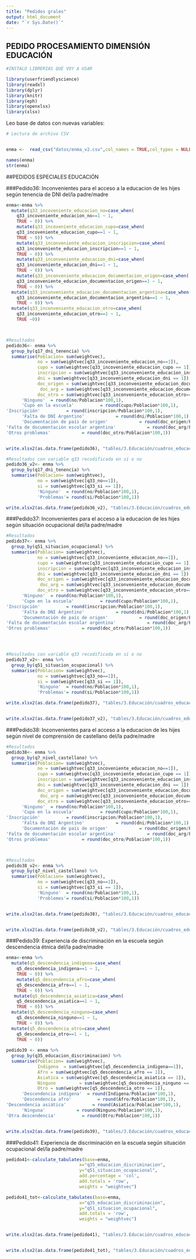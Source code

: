 ---
title: "Pedidos grales"
output: html_document
date: "`r Sys.Date()`"
---


## PEDIDO PROCESAMIENTO DIMENSIÓN EDUCACIÓN


```{r setup, message=FALSE, warning=FALSE}

#INSTALO LIBRERIAS QUE VOY A USAR

library(userfriendlyscience)
library(readxl)
library(dplyr)
library(knitr)
library(eph)
library(openxlsx)
library(xlsx)


```


Leo base de datos con nuevas variables:


```{r carga_datos, echo=TRUE, message=FALSE, warning=FALSE}

# Lectura de archivo CSV


enma <-  read_csv("datos/enma_v2.csv",col_names = TRUE,col_types = NULL)


```

```{r exploración, include=FALSE, echo=FALSE}
names(enma)
str(enma)

```

##PEDIDOS ESPECIALES EDUCACIÓN

###Pedido36: Inconvenientes para el acceso a la educacion de les hijes según tenencia de DNI del/la padre/madre


```{r q36, warning=FALSE, message=FALSE}

enma<-enma %>% 
  mutate(q33_incoveniente_educacion_no=case_when(
    q33_incoveniente_educacion_no==1 ~ 1,
    TRUE ~ 0)) %>% 
    mutate(q33_incoveniente_educacion_cupo=case_when(
    q33_incoveniente_educacion_cupo==1 ~ 1,
    TRUE ~ 0)) %>% 
    mutate(q33_inconveniente_educacion_inscripcion=case_when(
    q33_inconveniente_educacion_inscripcion==1 ~ 1,
    TRUE ~ 0)) %>% 
    mutate(q33_inconveniente_educacion_dni=case_when(
    q33_inconveniente_educacion_dni==1 ~ 1,
    TRUE ~ 0)) %>%
    mutate(q33_inconveniente_educacion_documentacion_origen=case_when(
    q33_inconveniente_educacion_documentacion_origen==1 ~ 1,
    TRUE ~ 0)) %>% 
  mutate(q33_inconveniente_educacion_documentacion_argentina=case_when(
    q33_inconveniente_educacion_documentacion_argentina==1 ~ 1,
    TRUE ~ 0)) %>%
  mutate(q33_inconveniente_educacion_otro=case_when(
    q33_inconveniente_educacion_otro==1 ~ 1,
    TRUE ~0))



#Resultados
pedido36<- enma %>% 
  group_by(q17_dni_tenencia) %>% 
  summarise(Poblacion= sum(weightvec),
            no = sum(weightvec[q33_incoveniente_educacion_no==1]),
            cupo = sum(weightvec[q33_incoveniente_educacion_cupo == 1]),
            inscripcion = sum(weightvec[q33_inconveniente_educacion_inscripcion == 1]),
            dni = sum(weightvec[q33_inconveniente_educacion_dni == 1]),
            doc_origen = sum(weightvec[q33_inconveniente_educacion_documentacion_origen== 1]),
             doc_arg = sum(weightvec[q33_inconveniente_educacion_documentacion_argentina== 1]),
            doc_otro = sum(weightvec[q33_inconveniente_educacion_otro== 1]),
      'Ninguno'  = round(no/Poblacion*100,1),
      'Cupo en la escuela'          = round(cupo/Poblacion*100,1),
'Inscripción'          = round(inscripcion/Poblacion*100,1),
      'Falta de DNI Argentino'            = round(dni/Poblacion*100,1),
      'Documentación de país de origen'            = round(doc_origen/Poblacion*100,1),
'Falta de documentación escolar argentina'            = round(doc_arg/Poblacion*100,1),
'Otros problemas'            = round(doc_otro/Poblacion*100,1))


write.xlsx2(as.data.frame(pedido36), "tables/3.Educación/cuadros_educacion.xlsx", row.names = FALSE, sheetName ="pedido36",append = TRUE)

```


```{r p36, message=FALSE, warning=FALSE}


#Resultados con variable q33 recodificada en sí o no
pedido36_v2<- enma %>% 
  group_by(q17_dni_tenencia) %>% 
  summarise(Poblacion= sum(weightvec),
            no = sum(weightvec[q33_no==1]),
            si = sum(weightvec[q33_si == 1]),
            'Ninguno'  = round(no/Poblacion*100,1),
            'Problemas'= round(si/Poblacion*100,1))

write.xlsx2(as.data.frame(pedido36_v2), "tables/3.Educación/cuadros_educacion.xlsx", row.names = FALSE, sheetName ="pedido36_v2",append = TRUE)

```



###Pedido37: Inconvenientes para el acceso a la educacion de les hijes según situación ocupacional del/la padre/madre


```{r p37, message=FALSE, warning=FALSE}

#Resultados
pedido37<- enma %>% 
  group_by(q51_situacion_ocupacional) %>% 
  summarise(Poblacion= sum(weightvec),
            no = sum(weightvec[q33_incoveniente_educacion_no==1]),
            cupo = sum(weightvec[q33_incoveniente_educacion_cupo == 1]),
            inscripcion = sum(weightvec[q33_inconveniente_educacion_inscripcion == 1]),
            dni = sum(weightvec[q33_inconveniente_educacion_dni == 1]),
            doc_origen = sum(weightvec[q33_inconveniente_educacion_documentacion_origen== 1]),
             doc_arg = sum(weightvec[q33_inconveniente_educacion_documentacion_argentina== 1]),
            doc_otro = sum(weightvec[q33_inconveniente_educacion_otro== 1]),
      'Ninguno'  = round(no/Poblacion*100,1),
      'Cupo en la escuela'          = round(cupo/Poblacion*100,1),
'Inscripción'          = round(inscripcion/Poblacion*100,1),
      'Falta de DNI Argentino'            = round(dni/Poblacion*100,1),
      'Documentación de país de origen'            = round(doc_origen/Poblacion*100,1),
'Falta de documentación escolar argentina'            = round(doc_arg/Poblacion*100,1),
'Otros problemas'            = round(doc_otro/Poblacion*100,1))




#Resultados con variable q33 recodificada en sí o no
pedido37_v2<- enma %>% 
  group_by(q51_situacion_ocupacional) %>% 
  summarise(Poblacion= sum(weightvec),
            no = sum(weightvec[q33_no==1]),
            si = sum(weightvec[q33_si == 1]),
            'Ninguno'  = round(no/Poblacion*100,1),
            'Problemas'= round(si/Poblacion*100,1))

write.xlsx2(as.data.frame(pedido37), "tables/3.Educación/cuadros_educacion.xlsx", row.names = FALSE, sheetName ="pedido37",append = TRUE)


write.xlsx2(as.data.frame(pedido37_v2), "tables/3.Educación/cuadros_educacion.xlsx", row.names = FALSE, sheetName ="pedido37_v2",append = TRUE)


```


###Pedido38: Inconvenientes para el acceso a la educacion de les hijes según nivel de comprensión de castellano del/la padre/madre

```{r p38, message=FALSE, warning=FALSE}

#Resultados
pedido38<- enma %>% 
  group_by(q7_nivel_castellano) %>% 
  summarise(Poblacion= sum(weightvec),
            no = sum(weightvec[q33_incoveniente_educacion_no==1]),
            cupo = sum(weightvec[q33_incoveniente_educacion_cupo == 1]),
            inscripcion = sum(weightvec[q33_inconveniente_educacion_inscripcion == 1]),
            dni = sum(weightvec[q33_inconveniente_educacion_dni == 1]),
            doc_origen = sum(weightvec[q33_inconveniente_educacion_documentacion_origen== 1]),
             doc_arg = sum(weightvec[q33_inconveniente_educacion_documentacion_argentina== 1]),
            doc_otro = sum(weightvec[q33_inconveniente_educacion_otro== 1]),
      'Ninguno'  = round(no/Poblacion*100,1),
      'Cupo en la escuela'          = round(cupo/Poblacion*100,1),
'Inscripción'          = round(inscripcion/Poblacion*100,1),
      'Falta de DNI Argentino'            = round(dni/Poblacion*100,1),
      'Documentación de país de origen'            = round(doc_origen/Poblacion*100,1),
'Falta de documentación escolar argentina'            = round(doc_arg/Poblacion*100,1),
'Otros problemas'            = round(doc_otro/Poblacion*100,1))



#Resultados
pedido38_v2<- enma %>% 
  group_by(q7_nivel_castellano) %>% 
  summarise(Poblacion= sum(weightvec),
            no = sum(weightvec[q33_no==1]),
            si = sum(weightvec[q33_si == 1]),
            'Ninguno'  = round(no/Poblacion*100,1),
            'Problemes'= round(si/Poblacion*100,1))


write.xlsx2(as.data.frame(pedido38), "tables/3.Educación/cuadros_educacion.xlsx", row.names = FALSE, sheetName ="pedido38",append = TRUE)


write.xlsx2(as.data.frame(pedido38_v2), "tables/3.Educación/cuadros_educacion.xlsx", row.names = FALSE, sheetName ="pedido38_v2",append = TRUE)


```



###Pedido39: Experiencia de discriminación en la escuela según descendencia étnica del/la padre/madre

```{r p39, message=FALSE, warning=FALSE}

enma<-enma %>% 
  mutate(q5_descendencia_indigena=case_when(
    q5_descendencia_indigena==1 ~ 1,
    TRUE ~ 0)) %>% 
    mutate(q5_descendencia_afro=case_when(
    q5_descendencia_afro==1 ~ 1,
    TRUE ~ 0)) %>% 
   mutate(q5_descendencia_asiatica=case_when(
    q5_descendencia_asiatica==1 ~ 1,
    TRUE ~ 0)) %>% 
  mutate(q5_descendencia_ninguno=case_when(
    q5_descendencia_ninguno==1 ~ 1,
    TRUE ~ 0)) %>% 
  mutate(q5_descendencia_otro=case_when(
    q5_descendencia_otro==1 ~ 1,
    TRUE ~ 0))
  
pedido39 <- enma %>% 
  group_by(q35_educacion_discriminacion) %>% 
  summarise(Poblacion= sum(weightvec),
            Indigena  = sum(weightvec[q5_descendencia_indigena==1]),
            Afro = sum(weightvec[q5_descendencia_afro == 1]),
            Asiatica = sum(weightvec[q5_descendencia_asiatica == 1]),
            Ninguno         = sum(weightvec[q5_descendencia_ninguno == 1]),
            Otro = sum(weightvec[q5_descendencia_otro == 1]),
      'Descendencia indígena'  = round(Indigena/Poblacion*100,1),
      'Descendencia afro'          = round(Afro/Poblacion*100,1),
'Descendencia asiática'          = round(Asiatica/Poblacion*100,1),
      'Ninguna'            = round(Ninguno/Poblacion*100,1),
'Otra descendencia'          = round(Otro/Poblacion*100,1))


write.xlsx2(as.data.frame(pedido39), "tables/3.Educación/cuadros_educacion.xlsx", row.names = FALSE, sheetName ="pedido39",append = TRUE)


```

###Pedido41: Experiencia de discriminación en la escuela según situación ocupacional del/la padre/madre

```{r p41, message=FALSE, warning=FALSE}

pedido41<-calculate_tabulates(base=enma,
                            x="q35_educacion_discriminacion",
                            y="q51_situacion_ocupacional",
                            add.percentage = 'col',
                            add.totals = 'row',
                            weights = "weightvec")  

pedido41_tot<-calculate_tabulates(base=enma,
                            x="q35_educacion_discriminacion",
                            y="q51_situacion_ocupacional",
                            add.totals = 'row',
                            weights = "weightvec")


write.xlsx2(as.data.frame(pedido41), "tables/3.Educación/cuadros_educacion.xlsx", row.names = FALSE, sheetName ="pedido41",append = TRUE)


write.xlsx2(as.data.frame(pedido41_tot), "tables/3.Educación/cuadros_educacion.xlsx", row.names = FALSE, sheetName ="pedido41_tot",append = TRUE)

```

 
 